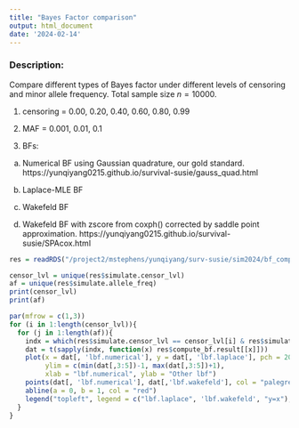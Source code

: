 ```yaml
---
title: "Bayes Factor comparison"
output: html_document
date: '2024-02-14'
---
```



### Description:

Compare different types of Bayes factor under different levels of censoring and minor allele frequency. Total sample size $n=10000$. 

1. censoring = 0.00, 0.20, 0.40, 0.60, 0.80, 0.99

2. MAF = 0.001, 0.01, 0.1

3. BFs: 

(a) Numerical BF using Gaussian quadrature, our gold standard. https://yunqiyang0215.github.io/survival-susie/gauss_quad.html

(b) Laplace-MLE BF

(c) Wakefeld BF

(d) Wakefeld BF with zscore from coxph() corrected by saddle point approximation. https://yunqiyang0215.github.io/survival-susie/SPAcox.html

```r
res = readRDS("/project2/mstephens/yunqiyang/surv-susie/sim2024/bf_comparison202402/res_bf.rds")
```

```r
censor_lvl = unique(res$simulate.censor_lvl)
af = unique(res$simulate.allele_freq)
print(censor_lvl)
print(af)
```

```r
par(mfrow = c(1,3))
for (i in 1:length(censor_lvl)){
  for (j in 1:length(af)){
    indx = which(res$simulate.censor_lvl == censor_lvl[i] & res$simulate.allele_freq == af[j])
    dat = t(sapply(indx, function(x) res$compute_bf.result[[x]]))
    plot(x = dat[, 'lbf.numerical'], y = dat[, 'lbf.laplace'], pch = 20, main = paste0("censor=",censor_lvl[i], ", allele frequency=", af[j]),
         ylim = c(min(dat[,3:5])-1, max(dat[,3:5])+1),
         xlab = "lbf.numerical", ylab = "Other lbf")
    points(dat[, 'lbf.numerical'], dat[,'lbf.wakefeld'], col = "palegreen3", pch = 20)
    abline(a = 0, b = 1, col = "red")
    legend("topleft", legend = c("lbf.laplace", 'lbf.wakefeld', "y=x"), col = c(1, "palegreen3", 2), pch = 20)
  }
}
```


